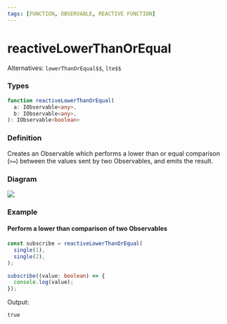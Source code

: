 ```yaml
---
tags: [FUNCTION, OBSERVABLE, REACTIVE FUNCTION]
---
```


# reactiveLowerThanOrEqual

Alternatives: `lowerThanOrEqual$$`, `lte$$`

### Types

```ts
function reactiveLowerThanOrEqual(
  a: IObservable<any>,
  b: IObservable<any>,
): IObservable<boolean>
```

### Definition

Creates an Observable which performs a lower than or equal comparison (`>=`) between the values sent by two Observables, and emits the result.

### Diagram

[![](https://mermaid.ink/img/pako:eNqtkbFqwzAQhl9F3NSCO7SjhoBNsxUyJN1uuUiXRmCfHPmUEkLePXJIIB7cqZvg---7n9MZXPQMFgY-ZBbHn4F-EnUoKD0lDS70JGpqQ4OJ24HTkbYt11PaTGkzpYnJaTjyV_zltNmTrNLykKkdh-bYy9Ou6ln9OnWvvjdj1fptsZhTWfOB0vwZeEeZg2Wu7LBmR-3A_-DRlHlsDBV0nDoKvhz_jGIMgu65YwRbnp53lFtFQLmUaO49KS990JjA3rpUQFnj-iQO7Ch9hO4feE9drqQ3sEI)](https://mermaid.live/edit#pako:eNqtkbFqwzAQhl9F3NSCO7SjhoBNsxUyJN1uuUiXRmCfHPmUEkLePXJIIB7cqZvg---7n9MZXPQMFgY-ZBbHn4F-EnUoKD0lDS70JGpqQ4OJ24HTkbYt11PaTGkzpYnJaTjyV_zltNmTrNLykKkdh-bYy9Ou6ln9OnWvvjdj1fptsZhTWfOB0vwZeEeZg2Wu7LBmR-3A_-DRlHlsDBV0nDoKvhz_jGIMgu65YwRbnp53lFtFQLmUaO49KS990JjA3rpUQFnj-iQO7Ch9hO4feE9drqQ3sEI)

### Example

#### Perform a lower than comparison of two Observables

```ts
const subscribe = reactiveLowerThanOrEqual(
  single(1),
  single(2),
);

subscribe((value: boolean) => {
  console.log(value);
});
```

Output:

```text
true
```
